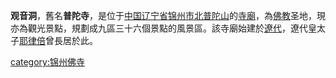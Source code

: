 '''观音洞'''，舊名'''普陀寺'''，是位于[[中国|中国]][[辽宁省|辽宁省]][[锦州市|锦州市]][[北普陀山|北普陀山]]的[[寺廟|寺廟]]，為[[佛教|佛教]]圣地，現亦為觀光景點，規劃成九區三十六個景點的風景區。該寺廟始建於[[遼代|遼代]]，遼代皇太子[[耶律倍|耶律倍]]曾長居於此。

[[category:锦州佛寺|category:锦州佛寺]]